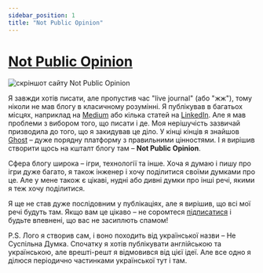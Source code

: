 ```yaml
---
sidebar_position: 1
title: "Not Public Opinion"
---
```


# [Not Public Opinion](https://notpublicopinion.com/)

![скріншот сайту Not Public Opinion](../../../../../static/img/not-public-opinion.png)


Я завжди хотів писати, але пропустив час "live journal" (або "жж"), тому ніколи не мав блогу в класичному розумінні.
Я публікував в багатьох місцях, наприклад на [Medium](https://medium.com/@glukozavr) або кілька статей на [LinkedIn](https://www.linkedin.com/in/viktor-kurochkin-gkzr/). 
Але я мав проблеми з вибором того, що писати і де. Моя нерішучість зазвичай призводила до того, що я закидував це діло.
У кінці кінців я знайшов [Ghost](https://ghost.org/) – дуже порядну платформу з правильними цінностями.
І я вирішив створити щось на кшталт блогу там – **Not Public Opinion**.

Сфера блогу широка – ігри, технології та інше. Хоча я думаю і пишу про ігри дуже багато, я також інженер і хочу поділитися своїми
думками про це. Але у мене також є цікаві, нудні або дивні думки про інші речі, якими я теж хочу поділитися.

Я ще не став дуже послідовним у публікаціях, але я вирішив, що всі мої речі будуть там. Якщо вам це цікаво – не соромтеся [підписатися](https://notpublicopinion.com/) і будьте впевнені, що вас не засиплють спамом!

P.S. Лого я створив сам, і воно походить від української назви – Не Суспільна Думка. Спочатку я хотів публікувати англійською та українською,
але врешті-решт я відмовився від цієї ідеї. Але все одно я ділюся періодично частинками української тут і там.
